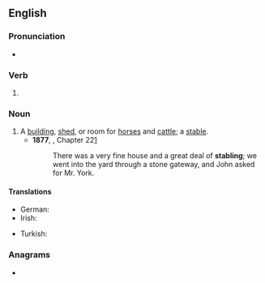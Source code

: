 ==English==

===Pronunciation===
* {{hyphenation|stab|ling|lang=en}}

===Verb===
{{head|en|present participle}}

# {{present participle of|stable|lang=en|nocat=1}}

===Noun===
{{en-noun}}

# A [[building]], [[shed]], or room for [[horse]]s and [[cattle]]; a [[stable]].
#* '''1877''', {{w|Anna Sewell}}, {{w|Black Beauty}} Chapter 22[http://en.wikisource.org/wiki/Black_Beauty/22]
#*: There was a very fine house and a great deal of '''stabling'''; we went into the yard through a stone gateway, and John asked for Mr. York.

====Translations====
{{trans-top|stable}}
* German: {{t+|de|Stallung|f}}
* Irish: {{t|ga|stáblaí|m-p}}
{{trans-mid}}
* Turkish: {{t+|tr|ahır}}
{{trans-bottom}}

===Anagrams===
* {{anagrams|en|BLASTing|batlings|blasting|tablings}}